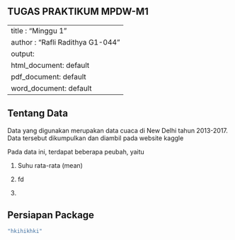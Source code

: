 ## TUGAS PRAKTIKUM MPDW-M1

---
title : "Minggu 1"
author : "Rafli Radithya G1-044"
output:
  html_document: default
  pdf_document: default
  word_document: default
---

## Tentang Data

Data yang digunakan merupakan data cuaca di New Delhi tahun 2013-2017. Data tersebut dikumpulkan dan diambil pada website kaggle

Pada data ini, terdapat beberapa peubah, yaitu

1.  Suhu rata-rata (mean)

2.  fd

3.  

## Persiapan Package

```r
"hkihikhki"
```
